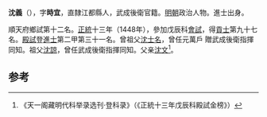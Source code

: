 '''沈義'''（{{bd|1424年||？}}），字'''時宜'''，直隸江都縣人，武成後衛官籍。[[明朝|明朝]]政治人物。進士出身。

順天府鄉試第十二名。[[正统_(年号)|正統]]十三年（1448年），參加戊辰科[[會試|會試]]，得[[貢士|貢士]]第九十七名。[[殿試|殿試]]登[[進士|進士]]第二甲第三十一名。曾祖父[[沈士名|沈士名]]，曾任元萬戶 贈武成後衛指揮同知。祖父[[沈諒|沈諒]]，曾任武成後衛指揮同知。父亲[[沈文|沈文]]<ref>《天一阁藏明代科举录选刊·登科录》（《正統十三年戊辰科殿試金榜》）</ref>。

==参考==
{{reflist}}
{{明朝人物小作品}}
{{正統十三年戊辰科殿試金榜}}